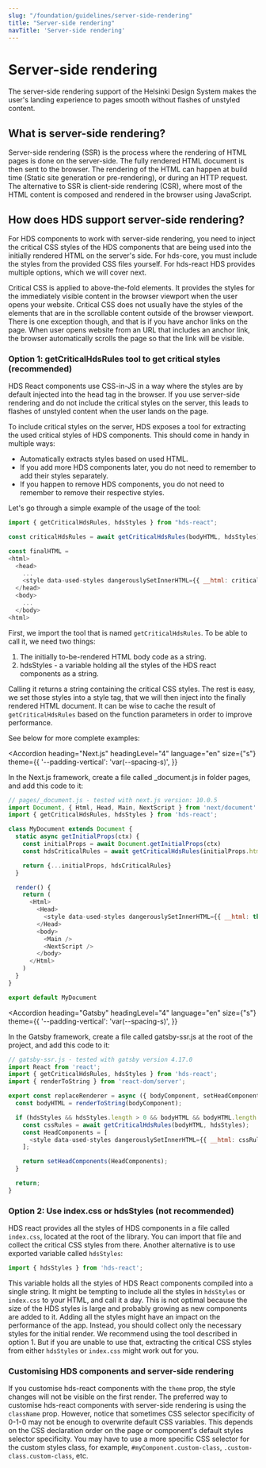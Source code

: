```yaml
---
slug: "/foundation/guidelines/server-side-rendering"
title: "Server-side rendering"
navTitle: 'Server-side rendering'
---
```


# Server-side rendering

<LeadParagraph>The server-side rendering support of the Helsinki Design System makes the user's landing experience to pages smooth without
  flashes of unstyled content.</LeadParagraph>

## What is server-side rendering?

Server-side rendering (SSR) is the process where the rendering of HTML pages is done on the server-side. The fully rendered HTML
document is then sent to the browser. The rendering of the HTML can happen at build time (Static site generation
or pre-rendering), or during an HTTP request. The alternative to SSR is client-side rendering (CSR), where most of the HTML
content is composed and rendered in the browser using JavaScript.

## How does HDS support server-side rendering?

For HDS components to work with server-side rendering, you need to inject the critical CSS styles of the HDS components
that are being used into the initially rendered HTML on the server's side. For hds-core, you must include the styles from
the provided CSS files yourself. For hds-react HDS provides multiple options, which we will cover next.

<Notification label="Critical CSS" className="siteNotification">
Critical CSS is applied to above-the-fold elements. It provides the styles for the immediately visible content in the browser
viewport when the user opens your website. Critical CSS does not usually have the styles of the elements that are in the
scrollable content outside of the browser viewport. There is one exception though, and that is if you have anchor links on the page.
When user opens website from an URL that includes an anchor link, the browser automatically scrolls the page so that the link
will be visible.
</Notification>

### Option 1: getCriticalHdsRules tool to get critical styles (recommended)

HDS React components use CSS-in-JS in a way where the styles are by default injected into the head tag in the browser.
If you use server-side rendering and do not include the critical styles on the server, this leads to flashes of unstyled
content when the user lands on the page.

To include critical styles on the server, HDS exposes a tool for extracting the used critical styles of HDS components.
This should come in handy in multiple ways:

- Automatically extracts styles based on used HTML.
- If you add more HDS components later, you do not need to remember to add their styles separately.
- If you happen to remove HDS components, you do not need to remember to remove their respective styles.

Let's go through a simple example of the usage of the tool:

```js
import { getCriticalHdsRules, hdsStyles } from "hds-react";

const criticalHdsRules = await getCriticalHdsRules(bodyHTML, hdsStyles);

const finalHTML =
<html>
  <head>
    ...
    <style data-used-styles dangerouslySetInnerHTML={{ __html: criticalHdsRules }} />
  </head>
  <body>
    ...
  </body>
<html>
```

First, we import the tool that is named `getCriticalHdsRules`. To be able to call it, we need two things:

1. The initially to-be-rendered HTML body code as a string.
2. hdsStyles - a variable holding all the styles of the HDS react components as a string.

Calling it returns a string containing the critical CSS styles. The rest is easy, we set those styles into
a style tag, that we will then inject into the finally rendered HTML document. It can be wise to cache the result of
`getCriticalHdsRules` based on the function parameters in order to improve performance.

See below for more complete examples:

<Accordion
  heading="Next.js"
  headingLevel="4"
  language="en"
  size={"s"}
  theme={{
    '--padding-vertical': 'var(--spacing-s)',
  }}
>
  In the Next.js framework, create a file called _document.js in folder pages, and add this code to it:

  ```js
  // pages/_document.js - tested with next.js version: 10.0.5
  import Document, { Html, Head, Main, NextScript } from 'next/document'
  import { getCriticalHdsRules, hdsStyles } from 'hds-react';

  class MyDocument extends Document {
    static async getInitialProps(ctx) {
      const initialProps = await Document.getInitialProps(ctx)
      const hdsCriticalRules = await getCriticalHdsRules(initialProps.html, hdsStyles);

      return {...initialProps, hdsCriticalRules}
    }

    render() {
      return (
        <Html>
          <Head>
            <style data-used-styles dangerouslySetInnerHTML={{ __html: this.props.hdsCriticalRules }} />
          </Head>
          <body>
            <Main />
            <NextScript />
          </body>
        </Html>
      )
    }
  }

  export default MyDocument
  ```

</Accordion>

<Accordion
  heading="Gatsby"
  headingLevel="4"
  language="en"
  size={"s"}
  theme={{
    '--padding-vertical': 'var(--spacing-s)',
  }}
>
  In the Gatsby framework, create a file called gatsby-ssr.js at the root of the project, and add this code to it:

  ```js
  // gatsby-ssr.js - tested with gatsby version 4.17.0
  import React from 'react';
  import { getCriticalHdsRules, hdsStyles } from 'hds-react';
  import { renderToString } from 'react-dom/server';

  export const replaceRenderer = async ({ bodyComponent, setHeadComponents }) => {
    const bodyHTML = renderToString(bodyComponent);

    if (hdsStyles && hdsStyles.length > 0 && bodyHTML && bodyHTML.length > 0) {
      const cssRules = await getCriticalHdsRules(bodyHTML, hdsStyles);
      const HeadComponents = [
        <style data-used-styles dangerouslySetInnerHTML={{ __html: cssRules }} />
      ];

      return setHeadComponents(HeadComponents);
    }

    return;
  }
  ```

</Accordion>

### Option 2: Use index.css or hdsStyles (not recommended)

HDS react provides all the styles of HDS components in a file called `index.css`, located at the root of the library.
You can import that file and collect the critical CSS styles from there. Another alternative is to use exported variable
called `hdsStyles`:

```js
import { hdsStyles } from 'hds-react';
```
This variable holds all the styles of HDS React components compiled into a single string. It might be tempting to include
all the styles in `hdsStyles` or `index.css` to your HTML, and call it a day. This is not optimal because the size of the
HDS styles is large and probably growing as new components are added to it. Adding all the styles might have an impact on the
performance of the app. Instead, you should collect only the necessary styles for the initial render. We recommend using
the tool described in option 1. But if you are unable to use that, extracting the critical CSS styles from either
`hdsStyles` or `index.css` might work out for you.

### Customising HDS components and server-side rendering

If you customise hds-react components with the <code>theme</code> prop, the style changes will not be visible on the
first render. The preferred way to customise hds-react components with server-side rendering is using the <code>className</code>
prop. However, notice that sometimes CSS selector specificity of 0-1-0 may not be enough to overwrite default CSS variables.
This depends on the CSS declaration order on the page or component's default styles selector specificity.
You may have to use a more specific CSS selector for the custom styles class, for example, `#myComponent.custom-class`, `.custom-class.custom-class`, etc.

